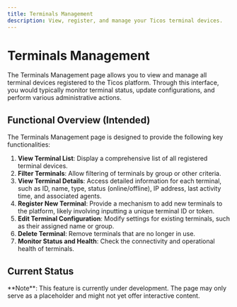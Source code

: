 ```yaml
---
title: Terminals Management
description: View, register, and manage your Ticos terminal devices.
---
```


# Terminals Management

The Terminals Management page allows you to view and manage all terminal devices registered to the Ticos platform. Through this interface, you would typically monitor terminal status, update configurations, and perform various administrative actions.

## Functional Overview (Intended)

The Terminals Management page is designed to provide the following key functionalities:

1.  **View Terminal List**: Display a comprehensive list of all registered terminal devices.
2.  **Filter Terminals**: Allow filtering of terminals by group or other criteria.
3.  **View Terminal Details**: Access detailed information for each terminal, such as ID, name, type, status (online/offline), IP address, last activity time, and associated agents.
4.  **Register New Terminal**: Provide a mechanism to add new terminals to the platform, likely involving inputting a unique terminal ID or token.
5.  **Edit Terminal Configuration**: Modify settings for existing terminals, such as their assigned name or group.
6.  **Delete Terminal**: Remove terminals that are no longer in use.
7.  **Monitor Status and Health**: Check the connectivity and operational health of terminals.

## Current Status

<div className="nx-mt-6 nx-rounded-lg nx-bg-yellow-100 nx-p-4 nx-text-sm nx-text-yellow-900 dark:nx-bg-yellow-500/20 dark:nx-text-yellow-200">
  **Note**: This feature is currently under development. The page may only serve as a placeholder and might not yet offer interactive content.
</div>
